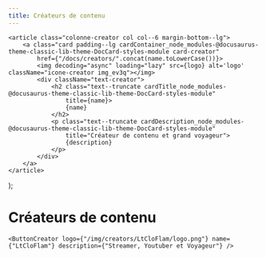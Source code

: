 ```yaml
---
title: Créateurs de contenu
---
```


    <article class="colonne-creator col col--6 margin-bottom--lg">
        <a class="card padding--lg cardContainer_node_modules-@docusaurus-theme-classic-lib-theme-DocCard-styles-module card-creator"
            href={"/docs/creators/".concat(name.toLowerCase())}>
            <img decoding="async" loading="lazy" src={logo} alt='logo' className="icone-creator img_ev3q"></img>
            <div className="text-creator">
                <h2 class="text--truncate cardTitle_node_modules-@docusaurus-theme-classic-lib-theme-DocCard-styles-module"
                    title={name}>
                    {name}
                </h2>
                <p class="text--truncate cardDescription_node_modules-@docusaurus-theme-classic-lib-theme-DocCard-styles-module"
                    title="Créateur de contenu et grand voyageur">
                    {description}
                </p>
            </div>
        </a>
    </article>
);
    
# Créateurs de contenu
<article class="margin-top--lg">
<section class="list-creator row list_node_modules-@docusaurus-theme-classic-lib-theme-DocCategoryGeneratedIndexPage-styles-module">
    <ButtonCreator logo={"/img/creators/Zuka/logo.png"} name={"Zuka"} description={"Passionné de jeux-vidéo et de RTS"} />
    <ButtonCreator logo={"/img/creators/The_Eternal/logo.png"} name={"The_Eternal"} description={"Joueur passioné de RTS "} />

    <ButtonCreator logo={"/img/creators/LtCloFlam/logo.png"} name={"LtCloFlam"} description={"Streamer, Youtuber et Voyageur"} />
</section>

</article>